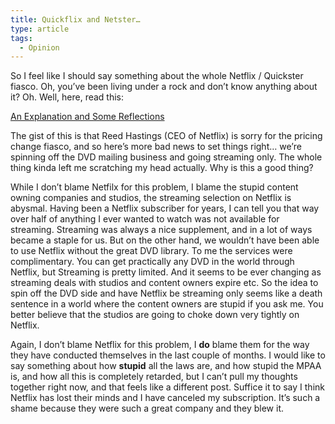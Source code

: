 ```yaml
---
title: Quickflix and Netster…
type: article
tags:
  - Opinion
---
```


So I feel like I should say something about the whole Netflix / Quickster fiasco. Oh, you’ve been living under a rock and don’t know anything about it? Oh. Well, here, read this:

[An Explanation and Some Reflections](http://blog.netflix.com/2011/09/explanation-and-some-reflections.html)

The gist of this is that Reed Hastings (CEO of Netflix) is sorry for the pricing change fiasco, and so here’s more bad news to set things right… we’re spinning off the DVD mailing business and going streaming only. The whole thing kinda left me scratching my head actually. Why is this a good thing?

While I don’t blame Netfilx for this problem, I blame the stupid content owning companies and studios, the streaming selection on Netflix is abysmal. Having been a Netflix subscriber for years, I can tell you that way over half of anything I ever wanted to watch was not available for streaming. Streaming was always a nice supplement, and in a lot of ways became a staple for us. But on the other hand, we wouldn’t have been able to use Netflix without the great DVD library. To me the services were complimentary. You can get practically any DVD in the world through Netflix, but Streaming is pretty limited. And it seems to be ever changing as streaming deals with studios and content owners expire etc. So the idea to spin off the DVD side and have Netflix be streaming only seems like a death sentence in a world where the content owners are stupid if you ask me. You better believe that the studios are going to choke down very tightly on Netflix.

Again, I don’t blame Netflix for this problem, I **do** blame them for the way they have conducted themselves in the last couple of months. I would like to say something about how **stupid** all the laws are, and how stupid the MPAA is, and how all this is completely retarded, but I can’t pull my thoughts together right now, and that feels like a different post. Suffice it to say I think Netflix has lost their minds and I have canceled my subscription. It’s such a shame because they were such a great company and they blew it.
